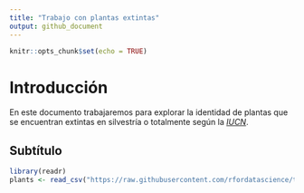 ```yaml
---
title: "Trabajo con plantas extintas"
output: github_document
---
```


```r
knitr::opts_chunk$set(echo = TRUE)
```

# Introducción 

En este documento trabajaremos para explorar la identidad de plantas que se encuentran extintas en silvestría o totalmente según la [*IUCN*]( https://www.iucnredlist.org/). 

## Subtítulo 

```r
library(readr)
plants <- read_csv("https://raw.githubusercontent.com/rfordatascience/tidytuesday/master/data/2020/2020-08-18/plants.csv")
```


